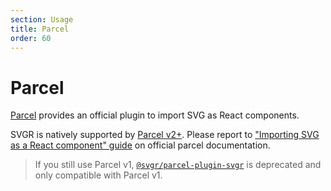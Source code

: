```yaml
---
section: Usage
title: Parcel
order: 60
---
```


# Parcel

[Parcel](https://parceljs.org/) provides an official plugin to import SVG as React components.

<carbon-ad />

SVGR is natively supported by [Parcel v2+](https://parceljs.org/). Please report to ["Importing SVG as a React component" guide](https://parceljs.org/languages/svg/#importing-as-a-react-component) on official parcel documentation.

> If you still use Parcel v1, [`@svgr/parcel-plugin-svgr`](https://www.npmjs.com/package/@svgr/parcel-plugin-svgr) is deprecated and only compatible with Parcel v1.
